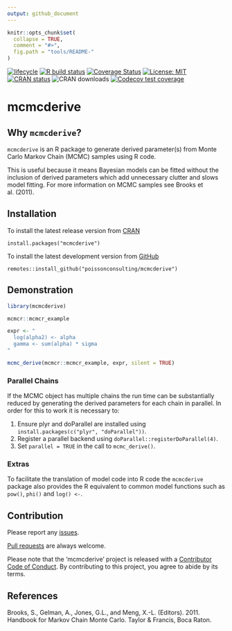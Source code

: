 ```yaml
---
output: github_document
---
```


<!-- README.md is generated from README.Rmd. Please edit that file -->

```r
knitr::opts_chunk$set(
  collapse = TRUE,
  comment = "#>",
  fig.path = "tools/README-"
)
```

<!-- badges: start -->
[![lifecycle](https://img.shields.io/badge/lifecycle-maturing-blue.svg)](https://www.tidyverse.org/lifecycle/#maturing)
[![R build status](https://github.com/poissonconsulting/mcmcderive/workflows/R-CMD-check/badge.svg)](https://github.com/poissonconsulting/mcmcderive/actions)
[![Coverage Status](https://img.shields.io/codecov/c/github/poissonconsulting/mcmcderive/master.svg)](https://codecov.io/github/poissonconsulting/mcmcderive?branch=master)
[![License: MIT](https://img.shields.io/badge/License-MIT-green.svg)](https://opensource.org/licenses/MIT)
[![CRAN status](https://www.r-pkg.org/badges/version/mcmcderive)](https://cran.r-project.org/package=mcmcderive)
![CRAN downloads](http://cranlogs.r-pkg.org/badges/mcmcderive)
[![Codecov test coverage](https://codecov.io/gh/poissonconsulting/mcmcderive/branch/master/graph/badge.svg)](https://codecov.io/gh/poissonconsulting/mcmcderive?branch=master)
<!-- badges: end -->

# mcmcderive

## Why `mcmcderive`?

`mcmcderive` is an R package to generate derived parameter(s) from Monte Carlo Markov Chain (MCMC) samples using R code.

This is useful because it means Bayesian models can be fitted without the inclusion of derived parameters which add unnecessary clutter and slows model fitting.
For more information on MCMC samples see Brooks et al. (2011).

## Installation

To install the latest release version from [CRAN](https://cran.r-project.org/package=mcmcderive)
```
install.packages("mcmcderive")
```

To install the latest development version from [GitHub](https://github.com/poissonconsulting/mcmcderive)
```
remotes::install_github("poissonconsulting/mcmcderive")
```

## Demonstration

```r
library(mcmcderive)

mcmcr::mcmcr_example

expr <- "
  log(alpha2) <- alpha
  gamma <- sum(alpha) * sigma
"

mcmc_derive(mcmcr::mcmcr_example, expr, silent = TRUE)
```

### Parallel Chains

If the MCMC object has multiple chains the run time can be substantially reduced by generating the derived parameters for each chain in parallel.
In order for this to work it is necessary to:

1) Ensure plyr and doParallel are installed using `install.packages(c("plyr", "doParallel"))`.
2) Register a parallel backend using `doParallel::registerDoParallel(4)`.
3) Set `parallel = TRUE` in the call to `mcmc_derive()`.

### Extras

To facilitate the translation of model code into R code the `mcmcderive` package also provides the R equivalent to common model functions such as `pow()`, `phi()` and `log() <- `.

## Contribution

Please report any [issues](https://github.com/poissonconsulting/mcmcderive/issues).

[Pull requests](https://github.com/poissonconsulting/mcmcderive/pulls) are always welcome.

Please note that the 'mcmcderive' project is released with a [Contributor Code of Conduct](https://poissonconsulting.github.io/mcmcderive/CODE_OF_CONDUCT.html).
By contributing to this project, you agree to abide by its terms.

## References

Brooks, S., Gelman, A., Jones, G.L., and Meng, X.-L. (Editors). 2011. Handbook for Markov Chain Monte Carlo. Taylor & Francis, Boca Raton.
